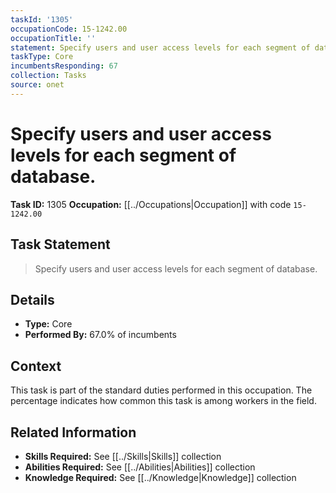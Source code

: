 ```yaml
---
taskId: '1305'
occupationCode: 15-1242.00
occupationTitle: ''
statement: Specify users and user access levels for each segment of database.
taskType: Core
incumbentsResponding: 67
collection: Tasks
source: onet
---
```

# Specify users and user access levels for each segment of database.

**Task ID:** 1305
**Occupation:** [[../Occupations|Occupation]] with code `15-1242.00`

## Task Statement

> Specify users and user access levels for each segment of database.

## Details

- **Type:** Core
- **Performed By:** 67.0% of incumbents

## Context

This task is part of the standard duties performed in this occupation. The percentage indicates how common this task is among workers in the field.

## Related Information

- **Skills Required:** See [[../Skills|Skills]] collection
- **Abilities Required:** See [[../Abilities|Abilities]] collection
- **Knowledge Required:** See [[../Knowledge|Knowledge]] collection
